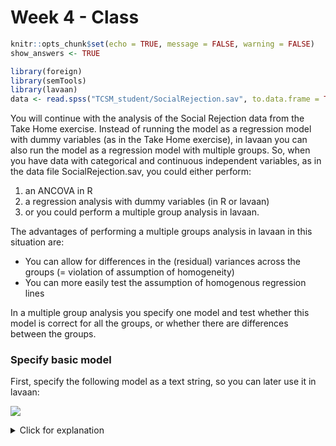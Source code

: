 # Week 4 - Class

```r
knitr::opts_chunk$set(echo = TRUE, message = FALSE, warning = FALSE)
show_answers <- TRUE
```
```r
library(foreign)
library(semTools)
library(lavaan)
data <- read.spss("TCSM_student/SocialRejection.sav", to.data.frame = TRUE)
```

You will continue with the analysis of the Social Rejection data from the Take Home exercise. Instead of running the model as a regression model with dummy variables (as in the Take Home exercise), in lavaan you can also run the model as a regression model with multiple groups. So, when you have data with categorical and continuous independent variables, as in the data file SocialRejection.sav, you could either perform:

1. an ANCOVA in R
2. a regression analysis with dummy variables (in R or lavaan)
3. or you could perform a multiple group analysis in lavaan. 

The advantages of performing a multiple groups analysis in lavaan in this situation are:

* You can allow for differences in the (residual) variances across the groups (= violation of assumption of homogeneity)
* You can more easily test the assumption of homogenous regression lines

In a multiple group analysis you specify one model and test whether this model is correct for all the groups, or whether there are differences between the groups.

### Specify basic model 

First, specify the following model as a text string, so you can later use it in lavaan:

![](week4class1.png)

<details>
  <summary>Click for explanation</summary>
```r
reg_model <- "Spent ~ SelfEst"
```
\details

### How to run multi-group model

To run this model as a multi-group model, you can specify the argument `group =` when running the analysis:

```r
library(lavaan)
multi_group <- sem(reg_model,
                   data = data, 
                   group = "Condition")
```

Now, obtain the standardized estimates and the squared multiple correlations (r square) for this model.

<details>
  <summary>Click for explanation</summary>
```r
summary(multi_group, standardize = TRUE, rsquare = TRUE)
```
\details

### Question 1

Report on the parameter estimates for the three groups; i.e., the regression coefficients, the intercepts (marginal means of Spent), and the residual variances (i.e., the variances of the residuals of Spent).

**Note:** What's missing from the model are the means and variances of SelfEst. That's because any variable that is **purely independent** is not strictly considered to be part of the model. We can manually incorporate it into the model by estimating the intercept of SelfEst. This will make SelfEst part of the model, so we will also get its variance. You estimate the intercept of a variable by adding this code to your model:

```r
"SelfEst ~1"
```

### Question 2

Which constraints would we need to impose, across the groups, in order to make this multi-group model equivalent to an ANCOVA?

<details>
  <summary>Click for explanation</summary>
1.	Fix regression lines of the covariate to be equal across groups
2.	Fix residual variances to be equal across groups
\details

### Question 3
 
An ANCOVA tests whether the means of several groups on the DV (Spent) are all equal (while controlling for the covariate). What are the $H_0$ and $H_1$ of an ANCOVA?

<details>
  <summary>Click for explanation</summary>
$H_0$: The intercepts of Spent are all equal across groups
$H_1$: There is a difference in intercepts of Spent across groups
\details

### Question 4

You could test the null-hypothesis that you formulated in the previous question by imposing one more constraint across the three groups. What is this constraint?

<details>
  <summary>Click for explanation</summary>
Fix all intercepts to be equal.
\details

### Imposing constraints

So, by putting constraints to these models, we can make the same model as an ANCOVA. In lavaan, we impose constraints by **giving labels** to parameters. You use `c()` to make a vector of labels that is equally long as the number of groups, and you can give any name to the labels. You then use the `*` symbol to assign it to a parameter. The syntax looks like this:

```r
"Spent ~ c(labelgroup1, labelgroup2, labelgroup3) * SelfEst"
```

If you use the same name multiple times, these parameters will be constrained to be equal:

```r
"Spent ~ c(label, label, label) * SelfEst"
```

Constraints for variances are specified similarly:

```r
"Spent ~~ c(label, label, label) * Spent"
```

### Stepwise approach

If you want to add several restrictions (contraints), we can impose them all at once, or in a stepwise manner. Here, we will explain the stepwise approach. But if you know which model you want to run (e.g., an ANCOVA), you can also skip these steps and just run your final model and check if the fit is good.

First you test the model without the constraints and the next step is that you test the model with the first constraint, then a model with the first and second constraint, and so forth. These are all nested models. Give the models informative names, so you can easily compare them.

**NOTE:** make sure to specify increasingly more restricted models, that is, do not release restrictions once they have been imposed). So you go from completely free to most restrictive. You can compare subsequent models using chi-square difference tests (ironically, by calling the `anova()` function) to ensure that the constraints you imposed are tenable. Note that if the chi-square difference test is significant, this means you CANNOT impose the constraint!

In this case, we could run the following nested models: 

*Unconstrained model.* No constraints are imposed

*Model 1.* Structural weights: constrain the regression coefficient across groups

*Model 2.* Structural residuals: constrain the variances and covariances of the residuals of the endogenous variables (here: Spent)

*Model 3.* Structural intercepts: constrain the intercepts of the endogenous variables across groups

We can compare two of these models using the `anova()` function:

```r
anova(m1, m2)
```

However, with more than two models, it is convenient to compare all of them at once. For this, we can use the function `compareFit()` from the  `semTools` package (which you have to install):

```r
library(semTools)
compareFit(weights = m1,
           residuals = m2,
           intercepts = m3)
```

### Question 5

Run the series of models (nested models) as described above. Compare the models and report the chi-square difference test of this comparison. Why does this test have the df it has? What is your conclusion about the constraints you imposed? What does this mean?

<details>
  <summary>Click for explanation</summary>
```r
mu <- sem("Spent ~ SelfEst",
          data = data, 
          group = "Condition")

m1 <- sem("Spent ~ c(a, a, a) * SelfEst",
          data = data, 
          group = "Condition")
m2 <- sem("Spent ~ c(a, a, a) * SelfEst
          Spent ~~ c(b, b, b) * Spent",
          data = data, 
          group = "Condition")
m3 <- sem("Spent ~ c(a, a, a) * SelfEst
          Spent ~~ c(b, b, b) * Spent
          Spent ~ c(c, c, c) * 1 ",
          data = data, 
          group = "Condition")

compareFit(unconstrained = mu,
           regression = m1,
           residuals = m2, 
           intercepts = m3)
```

In model 1 we constrained the regression lines to be equal across groups. In this model there is 1 regression coefficient estimated instead of 3, so the difference in df = 3-1=2. The associated chi-square is not significant Chi2(2) = 0.74, p = .69. This means that the regression lines can be considered equal across groups, and the first assumption of Ancova holds. 

In model 2 we additionally constrained the residual variance of Spent to be equal across groups. In this model there is 1 residual variance estimated instead of 3, so the difference in df with the previous model is 3-1=2. The associated chi-square is not significant Chi2(2) = 1.74, p = .61. This means that the residual variances of Spent can als be considered equal across groups, and both assumptions hold. 
\details

### Question 6

Next, compare Model 3 to Model 2. Report the chi-square difference test, what is the conclusion now? Is it the same conclusion from the ANCOVA? Report the relevant results for both the ANCOVA and the Multi-group model, compare the results. (Also think about: what would you report in an article?)

<details>
  <summary>Click for explanation</summary>
Additionally constraining the intercepts to be equal across groups significantly deteriorated model fit, Chi2(2) = 7.61, p = .02. This means that the intercepts cannot be considered equal across groups. There is thus a significant difference in Spent between these conditions, controlled for Self-Esteem. In model 2 we see that, compared to the neutral condition (M = 10.27), the intercept is highest in the Rejection condition (M = 12.45) and lowest in the Confirming condition (M = 9.15). 

In the ANCOVA in SPSS we saw that the effect of Condition was significant after controlling for the effect of self-esteem, F (2, 55) = 3.784, p < .05, so the amount spent differs between the three conditions. Respondents in the rejection condition spent more, than respondents in the neutral condition and the confirming condition.

The two conclusions are similar. 
\details
